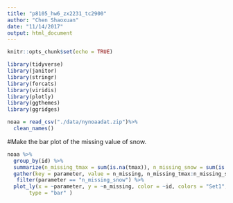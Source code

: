 ```yaml
---
title: "p8105_hw6_zx2231_tc2900"
author: "Chen Shaoxuan"
date: "11/14/2017"
output: html_document
---
```


```r
knitr::opts_chunk$set(echo = TRUE)
```

```r
library(tidyverse)
library(janitor)
library(stringr)
library(forcats)
library(viridis)
library(plotly)
library(ggthemes)
library(ggridges)
```

```r
noaa = read_csv("./data/nynoaadat.zip")%>% 
  clean_names()
```

#Make the bar plot of the missing value of snow.
```r
noaa %>%
  group_by(id) %>%
  summarize(n_missing_tmax = sum(is.na(tmax)), n_missing_snow = sum(is.na(snow))) %>%
  gather(key = parameter, value = n_missing, n_missing_tmax:n_missing_snow) %>% 
   filter(parameter == "n_missing_snow") %>% 
  plot_ly(x = ~parameter, y = ~n_missing, color = ~id, colors = "Set1",
       type = "bar" )

```
